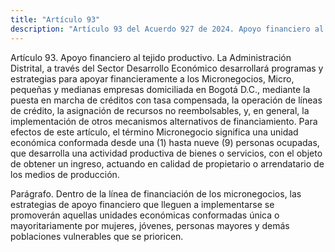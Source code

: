```yaml
---
title: "Artículo 93"
description: "Artículo 93 del Acuerdo 927 de 2024. Apoyo financiero al tejido productivo."
---
```


Artículo 93. Apoyo financiero al tejido productivo. La Administración Distrital, a través del Sector Desarrollo Económico desarrollará programas y estrategias para apoyar financieramente a los Micronegocios, Micro, pequeñas y medianas empresas domiciliada en Bogotá D.C., mediante la puesta en marcha de créditos con tasa compensada, la operación de líneas de crédito, la asignación de recursos no reembolsables, y, en general, la implementación de otros mecanismos alternativos de financiamiento. Para efectos de este artículo, el término Micronegocio significa una unidad económica conformada desde una (1) hasta nueve (9) personas ocupadas, que desarrolla una actividad productiva de bienes o servicios, con el objeto de obtener un ingreso, actuando en calidad de propietario o arrendatario de los medios de producción.
 
Parágrafo. Dentro de la línea de financiación de los micronegocios, las estrategias de apoyo financiero que lleguen a implementarse se promoverán aquellas unidades económicas conformadas única o mayoritariamente por mujeres, jóvenes, personas mayores y demás poblaciones vulnerables que se prioricen.